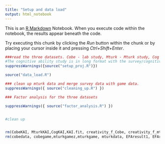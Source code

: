 ---
title: "Setup and data load"
output: html_notebook
---

This is an [R Markdown](http://rmarkdown.rstudio.com) Notebook. When you execute code within the notebook, the results appear beneath the code. 

Try executing this chunk by clicking the *Run* button within the chunk or by placing your cursor inside it and pressing *Ctrl+Shift+Enter*. 

```{r}
###read the three datasets. Cobe - lab study, Mturk - Mturk study, Cog - cognitive ability study. 
#The cognitive ability study is in long format with the survey/cognitive ability scores merged with the game data. The others are loaded separately
suppressWarnings({source("setup_proj.R")})
```
```{r}
source("data_load.R")
```

```{r}
### clean up mturk data and merge survey data with game data. 
suppressWarnings({ source("cleaning_up.R") })

```


```{r}
### Factor analysis for the three datasets

suppressWarnings({ source("factor_analysis.R") })



```
```{r}

#clean up


rm(CobeKAI, MturkKAI,CogKAI,KAI.fit, creativity_f_Cobe, creativity_f_mturk, detail_f_Cobe, detail_f_mturk, KAI.model, cobekgamez)
rm(cobedata, cobegame,mturkgamez,mturkgame, mturkdata, EFAresult1, EFAresult2, EFAresult3, cogdata, CogID)
```

